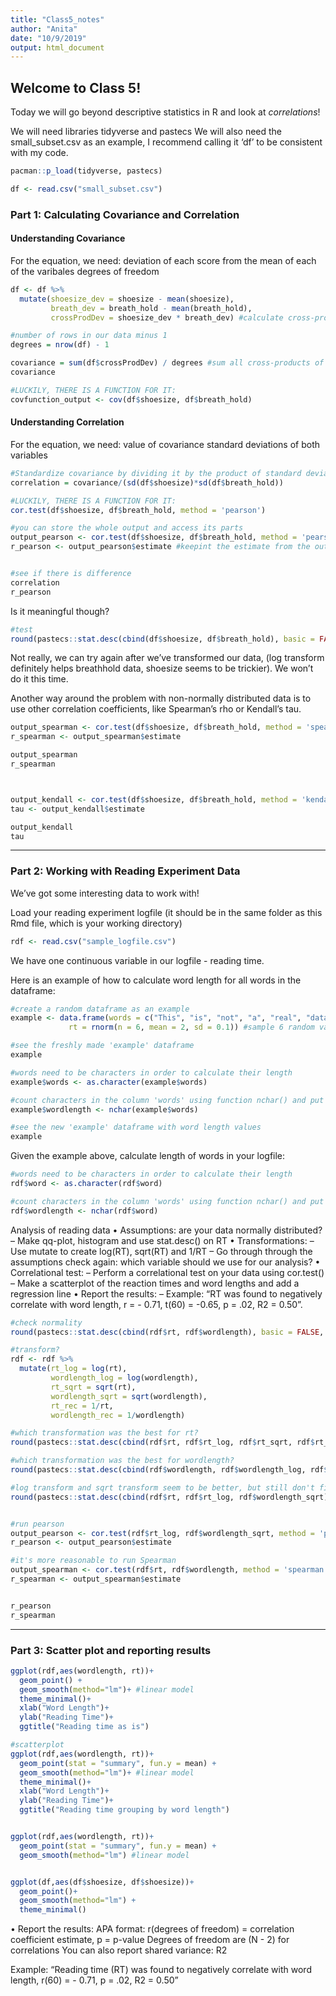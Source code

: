 ```yaml
---
title: "Class5_notes"
author: "Anita"
date: "10/9/2019"
output: html_document
---
```


## Welcome to Class 5!

Today we will go beyond descriptive statistics in R and look at *correlations*!


We will need libraries tidyverse and pastecs
We will also need the small_subset.csv as an example, I recommend calling it 'df' to be consistent with my code.
```r
pacman::p_load(tidyverse, pastecs)

df <- read.csv("small_subset.csv")
```


### Part 1: Calculating Covariance and Correlation

#### Understanding Covariance

For the equation, we need:
  deviation of each score from the mean of each of the varibales
  degrees of freedom 

```r

df <- df %>%
  mutate(shoesize_dev = shoesize - mean(shoesize),
         breath_dev = breath_hold - mean(breath_hold),
         crossProdDev = shoesize_dev * breath_dev) #calculate cross-product deviations: for every participant, multiply x score deviation by y score deviation

#number of rows in our data minus 1
degrees = nrow(df) - 1

covariance = sum(df$crossProdDev) / degrees #sum all cross-products of deviations and divide by degrees of freedom
covariance

#LUCKILY, THERE IS A FUNCTION FOR IT:
covfunction_output <- cov(df$shoesize, df$breath_hold) 

```


#### Understanding Correlation

For the equation, we need:
  value of covariance 
  standard deviations of both variables
  
```r

#Standardize covariance by dividing it by the product of standard deviations of both variables
correlation = covariance/(sd(df$shoesize)*sd(df$breath_hold))

#LUCKILY, THERE IS A FUNCTION FOR IT:
cor.test(df$shoesize, df$breath_hold, method = 'pearson')

#you can store the whole output and access its parts
output_pearson <- cor.test(df$shoesize, df$breath_hold, method = 'pearson')
r_pearson <- output_pearson$estimate #keepint the estimate from the output of previous line


#see if there is difference
correlation
r_pearson


```


Is it meaningful though?

```r
#test
round(pastecs::stat.desc(cbind(df$shoesize, df$breath_hold), basic = FALSE, norm = TRUE), digits = 2) #not normally distributed at all

```

Not really, we can try again after we've transformed our data, (log transform definitely helps breathhold data, shoesize seems to be trickier). We won't do it this time.

Another way around the problem with non-normally distributed data is to use other correlation coefficients, like Spearman's rho or Kendall's tau. 

```r
output_spearman <- cor.test(df$shoesize, df$breath_hold, method = 'spearman')
r_spearman <- output_spearman$estimate

output_spearman
r_spearman



output_kendall <- cor.test(df$shoesize, df$breath_hold, method = 'kendall')
tau <- output_kendall$estimate

output_kendall
tau


```

--- 

### Part 2: Working with Reading Experiment Data

We've got some interesting data to work with!

Load your reading experiment logfile (it should be in the same folder as this Rmd file, which is your working directory)

```r

rdf <- read.csv("sample_logfile.csv")
```


We have one continuous variable in our logfile - reading time. 

Here is an example of how to calculate word length for all words in the dataframe: 
```r
#create a random dataframe as an example 
example <- data.frame(words = c("This", "is", "not", "a", "real", "dataframe"),
             rt = rnorm(n = 6, mean = 2, sd = 0.1)) #sample 6 random values from a normal distribution with the mean of 2 and sd of 0.1

#see the freshly made 'example' dataframe
example

#words need to be characters in order to calculate their length
example$words <- as.character(example$words)

#count characters in the column 'words' using function nchar() and put it into a new column
example$wordlength <- nchar(example$words)

#see the new 'example' dataframe with word length values 
example

```

Given the example above, calculate length of words in your logfile:
```r
#words need to be characters in order to calculate their length
rdf$word <- as.character(rdf$word)

#count characters in the column 'words' using function nchar() and put it into a new column
rdf$wordlength <- nchar(rdf$word)
```


Analysis of reading data 
• Assumptions: are your data normally distributed?
– Make qq-plot, histogram and use stat.desc() on RT
• Transformations:
– Use mutate to create log(RT), sqrt(RT) and 1/RT
– Go through through the assumptions check again: which variable should we use for our analysis?
• Correlational test:
– Perform a correlational test on your data using cor.test()
– Make a scatterplot of the reaction times and word lengths and add a regression line
• Report the results:
– Example: “RT was found to negatively correlate with word length, r = - 0.71, t(60) = -0.65, p = .02, R2 = 0.50”.

```r
#check normality
round(pastecs::stat.desc(cbind(rdf$rt, rdf$wordlength), basic = FALSE, norm = TRUE), digits = 2) #not normally distributed at all

#transform?
rdf <- rdf %>% 
  mutate(rt_log = log(rt),
         wordlength_log = log(wordlength),
         rt_sqrt = sqrt(rt),
         wordlength_sqrt = sqrt(wordlength),
         rt_rec = 1/rt,
         wordlength_rec = 1/wordlength)

#which transformation was the best for rt?
round(pastecs::stat.desc(cbind(rdf$rt, rdf$rt_log, rdf$rt_sqrt, rdf$rt_rec), basic = FALSE, norm = TRUE), digits = 2)

#which transformation was the best for wordlength?
round(pastecs::stat.desc(cbind(rdf$wordlength, rdf$wordlength_log, rdf$wordlength_sqrt, rdf$wordlength_rec), basic = FALSE, norm = TRUE), digits = 2)

#log transform and sqrt transform seem to be better, but still don't fix the non-normality
round(pastecs::stat.desc(cbind(rdf$rt, rdf$rt_log, rdf$wordlength_sqrt), basic = FALSE, norm = TRUE), digits = 10)


#run pearson 
output_pearson <- cor.test(rdf$rt_log, rdf$wordlength_sqrt, method = 'pearson')
r_pearson <- output_pearson$estimate

#it's more reasonable to run Spearman
output_spearman <- cor.test(rdf$rt, rdf$wordlength, method = 'spearman')
r_spearman <- output_spearman$estimate


r_pearson
r_spearman


```



--- 

### Part 3: Scatter plot and reporting results

```r
ggplot(rdf,aes(wordlength, rt))+
  geom_point() +
  geom_smooth(method="lm")+ #linear model
  theme_minimal()+
  xlab("Word Length")+
  ylab("Reading Time")+
  ggtitle("Reading time as is")

#scatterplot
ggplot(rdf,aes(wordlength, rt))+
  geom_point(stat = "summary", fun.y = mean) +
  geom_smooth(method="lm")+ #linear model
  theme_minimal()+
  xlab("Word Length")+
  ylab("Reading Time")+
  ggtitle("Reading time grouping by word length")


ggplot(rdf,aes(wordlength, rt))+
  geom_point(stat = "summary", fun.y = mean) +
  geom_smooth(method="lm") #linear model


ggplot(df,aes(df$shoesize, df$shoesize))+
  geom_point()+
  geom_smooth(method="lm") +
  theme_minimal()
```


• Report the results:
APA format:
r(degrees of freedom) = correlation coefficient estimate, p = p-value
Degrees of freedom are (N - 2) for correlations
You can also report shared variance: R2 

Example:  “Reading time (RT) was found to negatively correlate with word length, r(60) = - 0.71, p = .02, R2  = 0.50”

